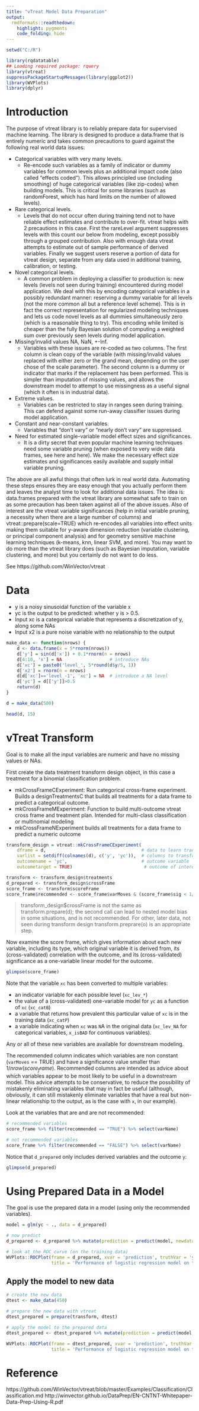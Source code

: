 ```yaml
---
title: "vTreat Model Data Preparation"
output:
  rmdformats::readthedown:
    highlight: pygments
    code_folding: hide
---
```


```r
setwd("C:/R")
```

```r
library(rqdatatable)
## Loading required package: rquery
library(vtreat)
suppressPackageStartupMessages(library(ggplot2))
library(WVPlots)
library(dplyr)
```

# Introduction

The purpose of vtreat library is to reliably prepare data for supervised machine learning. The library is designed to produce a data.frame that is entirely numeric and takes common precautions to guard against the following real world data issues:

- Categorical variables with very many levels.
  - Re-encode such variables as a family of indicator or dummy variables for common levels plus an additional impact code (also called “effects coded”). This allows principled use (including smoothing) of huge categorical variables (like zip-codes) when building models. This is critical for some libraries (such as randomForest, which has hard limits on the number of allowed levels).
- Rare categorical levels.
  - Levels that do not occur often during training tend not to have reliable effect estimates and contribute to over-fit. vtreat helps with 2 precautions in this case. First the rareLevel argument suppresses levels with this count our below from modeling, except possibly through a grouped contribution. Also with enough data vtreat attempts to estimate out of sample performance of derived variables. Finally we suggest users reserve a portion of data for vtreat design, separate from any data used in additional training, calibration, or testing.
- Novel categorical levels.
  - A common problem in deploying a classifier to production is: new levels (levels not seen during training) encountered during model application. We deal with this by encoding categorical variables in a possibly redundant manner: reserving a dummy variable for all levels (not the more common all but a reference level scheme). This is in fact the correct representation for regularized modeling techniques and lets us code novel levels as all dummies simultaneously zero (which is a reasonable thing to try). This encoding while limited is cheaper than the fully Bayesian solution of computing a weighted sum over previously seen levels during model application.
- Missing/invalid values NA, NaN, +-Inf.
  - Variables with these issues are re-coded as two columns. The first column is clean copy of the variable (with missing/invalid values replaced with either zero or the grand mean, depending on the user chose of the scale parameter). The second column is a dummy or indicator that marks if the replacement has been performed. This is simpler than imputation of missing values, and allows the downstream model to attempt to use missingness as a useful signal (which it often is in industrial data).
- Extreme values.
  - Variables can be restricted to stay in ranges seen during training. This can defend against some run-away classifier issues during model application.
- Constant and near-constant variables.
  - Variables that “don’t vary” or “nearly don’t vary” are suppressed.
- Need for estimated single-variable model effect sizes and significances.
  - It is a dirty secret that even popular machine learning techniques need some variable pruning (when exposed to very wide data frames, see here and here). We make the necessary effect size estimates and significances easily available and supply initial variable pruning.

The above are all awful things that often lurk in real world data. Automating these steps ensures they are easy enough that you actually perform them and leaves the analyst time to look for additional data issues. The idea is: data.frames prepared with the vtreat library are somewhat safe to train on as some precaution has been taken against all of the above issues. Also of interest are the vtreat variable significances (help in initial variable pruning, a necessity when there are a large number of columns) and vtreat::prepare(scale=TRUE) which re-encodes all variables into effect units making them suitable for y-aware dimension reduction (variable clustering, or principal component analysis) and for geometry sensitive machine learning techniques (k-means, knn, linear SVM, and more). You may want to do more than the vtreat library does (such as Bayesian imputation, variable clustering, and more) but you certainly do not want to do less.

See https://github.com/WinVector/vtreat

# Data

- y is a noisy sinusoidal function of the variable x
- yc is the output to be predicted: whether y is > 0.5.
- Input xc is a categorical variable that represents a discretization of y, along some NAs
- Input x2 is a pure noise variable with no relationship to the output

```r
make_data <- function(nrows) {
    d <- data.frame(x = 5*rnorm(nrows))
    d['y'] = sin(d['x']) + 0.1*rnorm(n = nrows)
    d[4:10, 'x'] = NA                  # introduce NAs
    d['xc'] = paste0('level_', 5*round(d$y/5, 1))
    d['x2'] = rnorm(n = nrows)
    d[d['xc']=='level_-1', 'xc'] = NA  # introduce a NA level
    d['yc'] = d[['y']]>0.5
    return(d)
}

d = make_data(500)

head(d, 15)
```

# vTreat Transform

Goal is to make all the input variables are numeric and have no missing values or NAs.

First create the data treatment transform design object, in this case a treatment for a binomial classification problem.

- mkCrossFrameCExperiment: Run categorical cross-frame experiment. Builds a designTreatmentsC that  builds all treatments for a data frame to predict a categorical outcome.
- mkCrossFrameMExperiment: Function to build multi-outcome vtreat cross frame and treatment plan. Intended for multi-class classification or multinomial modeling
- mkCrossFrameNExperiment builds all treatments for a data frame to predict a numeric outcome

```r
transform_design = vtreat::mkCrossFrameCExperiment(
    dframe = d,                                    # data to learn transform from
    varlist = setdiff(colnames(d), c('y', 'yc')),  # columns to transform
    outcomename = 'yc',                            # outcome variable
    outcometarget = TRUE)                           # outcome of interest
```

```r
transform <- transform_design$treatments
d_prepared <- transform_design$crossFrame
score_frame <- transform$scoreFrame
score_frame$recommended <- score_frame$varMoves & (score_frame$sig < 1/nrow(score_frame))
```

> transform_design$crossFrame is not the same as transform.prepare(d); the second call can lead to nested model bias in some situations, and is not recommended. For other, later data, not seen during transform design transform.preprare(o) is an appropriate step.

Now examine the score frame, which gives information about each new variable, including its type, which original variable it is derived from, its (cross-validated) correlation with the outcome, and its (cross-validated) significance as a one-variable linear model for the outcome.

```r
glimpse(score_frame)
```

Note that the variable `xc` has been converted to multiple variables:

- an indicator variable for each possible level (`xc_lev_*`)
- the value of a (cross-validated) one-variable model for `yc` as a function of `xc` (`xc_catB`)
- a variable that returns how prevalent this particular value of `xc` is in the training data (`xc_catP`)
- a variable indicating when `xc` was `N`A in the original data (`xc_lev_NA` for categorical variables, `x_isBAD` for continuous variables).

Any or all of these new variables are available for downstream modeling.

The recommended column indicates which variables are non constant (`varMoves` == TRUE) and have a significance value smaller than $1/nrow(score_frame)$. Recommended columns are intended as advice about which variables appear to be most likely to be useful in a downstream model. This advice attempts to be conservative, to reduce the possibility of mistakenly eliminating variables that may in fact be useful (although, obviously, it can still mistakenly eliminate variables that have a real but non-linear relationship to the output, as is the case with `x`, in our example).

Look at the variables that are and are not recommended:

```r
# recommended variables
score_frame %>% filter(recommended == "TRUE") %>% select(varName)
```

```r
# not recommended variables
score_frame %>% filter(recommended == "FALSE") %>% select(varName)
```

Notice that `d_prepared` only includes derived variables and the outcome `y`:

```r
glimpse(d_prepared)
```

# Using Prepared Data in a Model

The goal is use the prepared data in a model (using only the recommended variables).

```r
model = glm(yc ~ ., data = d_prepared)

# now predict
d_prepared <- d_prepared %>% mutate(prediction = predict(model, newdata = d_prepared))
```

```r
# look at the ROC curve (on the training data)
WVPlots::ROCPlot(frame = d_prepared, xvar = 'prediction', truthVar = 'yc', truthTarget = TRUE,
                 title = 'Performance of logistic regression model on training data')
```

## Apply the model to new data

```r
# create the new data
dtest <- make_data(450)

# prepare the new data with vtreat
dtest_prepared = prepare(transform, dtest)

# apply the model to the prepared data
dtest_prepared <- dtest_prepared %>% mutate(prediction = predict(model, newdata = dtest_prepared))
```

```r
WVPlots::ROCPlot(frame = dtest_prepared, xvar = 'prediction', truthVar = 'yc', truthTarget = TRUE,
                 title = 'Performance of logistic regression model on test data')
```

# Reference

https://github.com/WinVector/vtreat/blob/master/Examples/Classification/Classification.md
http://winvector.github.io/DataPrep/EN-CNTNT-Whitepaper-Data-Prep-Using-R.pdf